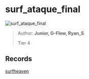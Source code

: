 
# surf_ataque_final

![surf_ataque_final](https://raw.githubusercontent.com/Sayt123/SurfMapPics/Maps-and-bonuses/csgo/surf_ataque_final.jpg)

> Author: **Junior, G-Flow, Ryan_S**
>
> Tier 4

## Records

[surfheaven](https://surfheaven.eu/map/surf_ataque_final)
